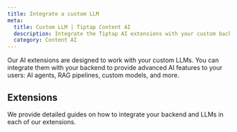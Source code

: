 ```yaml
---
title: Integrate a custom LLM
meta:
  title: Custom LLM | Tiptap Content AI
  description: Integrate the Tiptap AI extensions with your custom backend and AI models. Read about it in our docs.
  category: Content AI
---
```



Our AI extensions are designed to work with your custom LLMs. You can integrate them with your backend to provide advanced AI features to your users: AI agents, RAG pipelines, custom models, and more.

## Extensions

We provide detailed guides on how to integrate your backend and LLMs in each of our extensions.

<div className="grid sm:grid-cols-2 gap-5">
  <ProductCard
    title="AI Generation"
    description="Generate text and images and edit content with your custom AI models."
    tags={['Cloud', 'On premises']}
    documentationUrl="/content-ai/extensions/ai/custom-llms/integrate"
    icon={contentAIIcon.src}
  />
  <ProductCard
    title="AI Suggestion"
    description="Generate proofreadeing suggestions with your custom AI models."
    tags={['Beta', 'Cloud', 'On premises']}
    documentationUrl="/content-ai/extensions/ai-suggestion/custom-llms/integrate"
    icon={contentAIIcon.src}
  />
</div>
